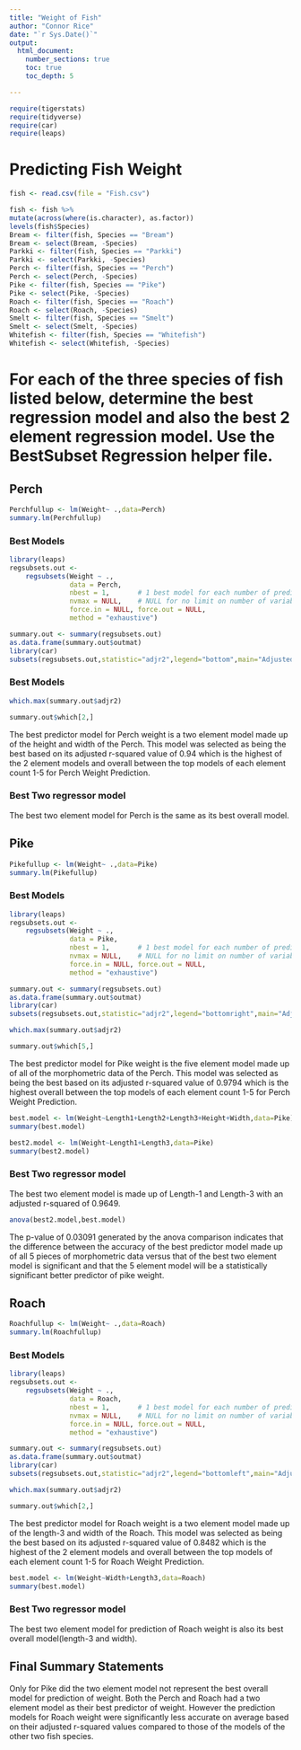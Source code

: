 ```yaml
---
title: "Weight of Fish"
author: "Connor Rice"
date: "`r Sys.Date()`"  
output: 
  html_document:
    number_sections: true
    toc: true
    toc_depth: 5

---
```


```r
require(tigerstats)
require(tidyverse)
require(car)
require(leaps)
```

# Predicting Fish Weight
```r
fish <- read.csv(file = "Fish.csv")
```

```r
 
fish <- fish %>%
mutate(across(where(is.character), as.factor))
levels(fish$Species)
Bream <- filter(fish, Species == "Bream")
Bream <- select(Bream, -Species) 
Parkki <- filter(fish, Species == "Parkki")
Parkki <- select(Parkki, -Species) 
Perch <- filter(fish, Species == "Perch")
Perch <- select(Perch, -Species) 
Pike <- filter(fish, Species == "Pike")
Pike <- select(Pike, -Species) 
Roach <- filter(fish, Species == "Roach")
Roach <- select(Roach, -Species) 
Smelt <- filter(fish, Species == "Smelt")
Smelt <- select(Smelt, -Species) 
Whitefish <- filter(fish, Species == "Whitefish")
Whitefish <- select(Whitefish, -Species) 
```

# For each of the three species of fish listed below, determine the best regression model and also the best 2 element regression model. Use the BestSubset Regression helper file.


## Perch

```r
Perchfullup <- lm(Weight~ .,data=Perch)
summary.lm(Perchfullup)
```

### Best Models

```r
library(leaps)
regsubsets.out <-
    regsubsets(Weight ~ .,
               data = Perch,
               nbest = 1,       # 1 best model for each number of predictors
               nvmax = NULL,    # NULL for no limit on number of variables
               force.in = NULL, force.out = NULL,
               method = "exhaustive")

summary.out <- summary(regsubsets.out)
as.data.frame(summary.out$outmat)
library(car)
subsets(regsubsets.out,statistic="adjr2",legend="bottom",main="Adjusted R^2")
```
### Best Models

```r
which.max(summary.out$adjr2)
```
```r
summary.out$which[2,]
```

The best predictor model for Perch weight is a two element model made up of the height and width of the Perch. This model was selected as being the best based on its adjusted r-squared value of 0.94 which is the highest of the 2 element models and overall between the top models of each element count 1-5 for Perch Weight Prediction.


### Best Two regressor model

The best two element model for Perch is the same as its best overall model.

## Pike
```r
Pikefullup <- lm(Weight~ .,data=Pike)
summary.lm(Pikefullup)
```

### Best Models

```r
library(leaps)
regsubsets.out <-
    regsubsets(Weight ~ .,
               data = Pike,
               nbest = 1,       # 1 best model for each number of predictors
               nvmax = NULL,    # NULL for no limit on number of variables
               force.in = NULL, force.out = NULL,
               method = "exhaustive")

summary.out <- summary(regsubsets.out)
as.data.frame(summary.out$outmat)
library(car)
subsets(regsubsets.out,statistic="adjr2",legend="bottomright",main="Adjusted R^2")
```
```r
which.max(summary.out$adjr2)
```
```r
summary.out$which[5,]
```

The best predictor model for Pike weight is the five element model made up of all of the morphometric data of the Perch. This model was selected as being the best based on its adjusted r-squared value of 0.9794 which is the highest overall between the top models of each element count 1-5 for Perch Weight Prediction.

```r
best.model <- lm(Weight~Length1+Length2+Length3+Height+Width,data=Pike)
summary(best.model)
```

```r
best2.model <- lm(Weight~Length1+Length3,data=Pike)
summary(best2.model)
```

### Best Two regressor model

The best two element model is made up of Length-1 and Length-3 with an adjusted r-squared of 0.9649.

```r
anova(best2.model,best.model)
```

The p-value of 0.03091 generated by the anova comparison indicates that the difference between the accuracy of the best predictor model made up of all 5 pieces of morphometric data versus that of the best two element model is significant and that the 5 element model will be a statistically significant better predictor of pike weight.

## Roach
```r
Roachfullup <- lm(Weight~ .,data=Roach)
summary.lm(Roachfullup)
```

### Best Models

```r
library(leaps)
regsubsets.out <-
    regsubsets(Weight ~ .,
               data = Roach,
               nbest = 1,       # 1 best model for each number of predictors
               nvmax = NULL,    # NULL for no limit on number of variables
               force.in = NULL, force.out = NULL,
               method = "exhaustive")

summary.out <- summary(regsubsets.out)
as.data.frame(summary.out$outmat)
library(car)
subsets(regsubsets.out,statistic="adjr2",legend="bottomleft",main="Adjusted R^2")
```
```r
which.max(summary.out$adjr2)
```
```r
summary.out$which[2,]
```

The best predictor model for Roach weight is a two element model made up of the length-3 and width of the Roach. This model was selected as being the best based on its adjusted r-squared value of 0.8482 which is the highest of the 2 element models and overall between the top models of each element count 1-5 for Roach Weight Prediction.

```r
best.model <- lm(Weight~Width+Length3,data=Roach)
summary(best.model)
```


### Best Two regressor model

The best two element model for prediction of Roach weight is also its best overall model(length-3 and width).

## Final Summary Statements

Only for Pike did the two element model not represent the best overall model for prediction of weight. Both the Perch and Roach had a two element model as their best predictor of weight. However the prediction models for Roach weight were significantly less accurate on average based on their adjusted r-squared values compared to those of the models of the other two fish species.
